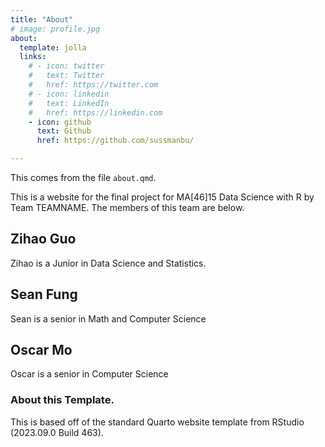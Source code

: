 ```yaml
---
title: "About"
# image: profile.jpg
about:
  template: jolla
  links:
    # - icon: twitter
    #   text: Twitter
    #   href: https://twitter.com
    # - icon: linkedin
    #   text: LinkedIn
    #   href: https://linkedin.com
    - icon: github
      text: Github
      href: https://github.com/sussmanbu/

---
```



This comes from the file `about.qmd`.

This is a website for the final project for MA[46]15 Data Science with R by Team TEAMNAME.
The members of this team are below.

## Zihao Guo

Zihao is a Junior in Data Science and Statistics. 

## Sean Fung

Sean is a senior in Math and Computer Science 

## Oscar Mo

Oscar is a senior in Computer Science


<!-- Please leave in the information below -->

### About this Template.

This is based off of the standard Quarto website template from RStudio (2023.09.0 Build 463).
